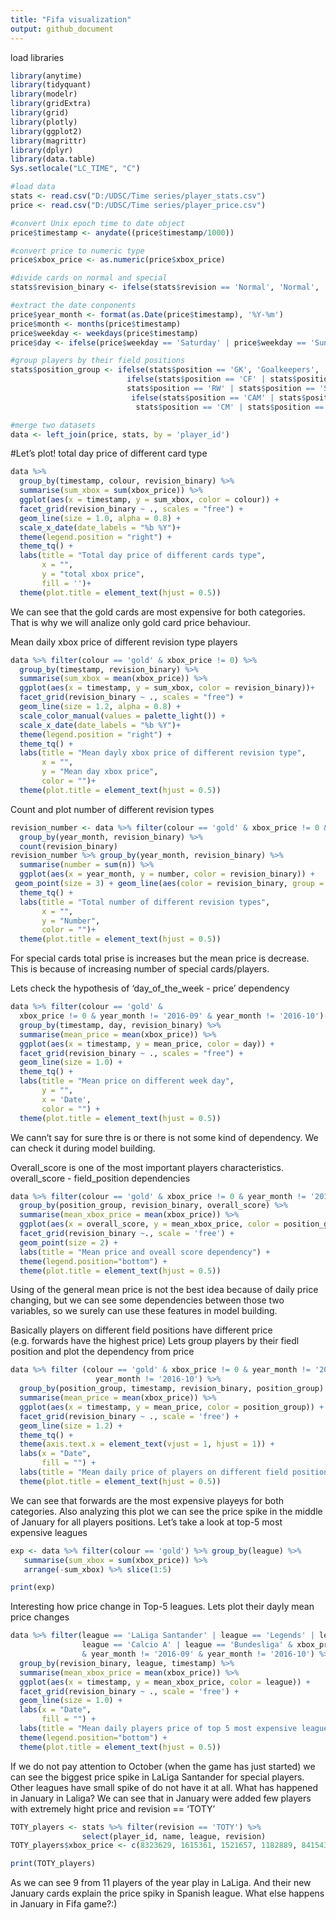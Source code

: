 ---
title: "Fifa visualization"
output: github_document
---
load libraries
```{r include=FALSE, cache=FALSE}
library(anytime)
library(tidyquant)
library(modelr)
library(gridExtra)
library(grid)
library(plotly)
library(ggplot2)
library(magrittr)
library(dplyr)
library(data.table)
Sys.setlocale("LC_TIME", "C")
```


```{r}
#load data
stats <- read.csv("D:/UDSC/Time series/player_stats.csv")
price <- read.csv("D:/UDSC/Time series/player_price.csv") 

#convert Unix epoch time to date object
price$timestamp <- anydate((price$timestamp/1000))

#convert price to numeric type
price$xbox_price <- as.numeric(price$xbox_price)

#divide cards on normal and special
stats$revision_binary <- ifelse(stats$revision == 'Normal', 'Normal', 'Special')
```


```{r}
#extract the date conponents 
price$year_month <- format(as.Date(price$timestamp), '%Y-%m')
price$month <- months(price$timestamp)
price$weekday <- weekdays(price$timestamp)
price$day <- ifelse(price$weekday == 'Saturday' | price$weekday == 'Sunday', 'day off', 'workday')

#group players by their field positions
stats$position_group <- ifelse(stats$position == 'GK', 'Goalkeepers', 
                          ifelse(stats$position == 'CF' | stats$position == 'LW' | 
                          stats$position == 'RW' | stats$position == 'ST', 'Forwards', 
                           ifelse(stats$position == 'CAM' | stats$position == "CDM" |
                            stats$position == 'CM' | stats$position == 'LM', 'Midfielders', 'Backs')))
```
```{r}
#merge two datasets
data <- left_join(price, stats, by = 'player_id')
```
#Let's plot! 
total day price of different card type 
```{r}
data %>%  
  group_by(timestamp, colour, revision_binary) %>%
  summarise(sum_xbox = sum(xbox_price)) %>%
  ggplot(aes(x = timestamp, y = sum_xbox, color = colour)) +
  facet_grid(revision_binary ~ ., scales = "free") +
  geom_line(size = 1.0, alpha = 0.8) +
  scale_x_date(date_labels = "%b %Y")+
  theme(legend.position = "right") +
  theme_tq() +
  labs(title = "Total day price of different cards type",
       x = "",
       y = "total xbox price",
       fill = '')+
  theme(plot.title = element_text(hjust = 0.5))
```

We can see that the gold cards are most expensive for both categories. That is why we will analize only gold card price behaviour.

Mean daily xbox price of different revision type players
```{r}
data %>% filter(colour == 'gold' & xbox_price != 0) %>%  
  group_by(timestamp, revision_binary) %>% 
  summarise(sum_xbox = mean(xbox_price)) %>%
  ggplot(aes(x = timestamp, y = sum_xbox, color = revision_binary))+
  facet_grid(revision_binary ~ ., scales = "free") +
  geom_line(size = 1.2, alpha = 0.8) +
  scale_color_manual(values = palette_light()) +
  scale_x_date(date_labels = "%b %Y")+
  theme(legend.position = "right") +
  theme_tq() +
  labs(title = "Mean dayly xbox price of different revision type",
       x = "",
       y = "Mean day xbox price",
       color = "")+
  theme(plot.title = element_text(hjust = 0.5))
```

Count and plot number of different revision types
```{r}
revision_number <- data %>% filter(colour == 'gold' & xbox_price != 0 & year_month != '2017-06') %>% 
  group_by(year_month, revision_binary) %>%
  count(revision_binary) 
revision_number %>% group_by(year_month, revision_binary) %>% 
  summarise(number = sum(n)) %>%
  ggplot(aes(x = year_month, y = number, color = revision_binary)) + 
 geom_point(size = 3) + geom_line(aes(color = revision_binary, group = revision_binary), size = 1) +
  theme_tq() +
  labs(title = "Total number of different revision types",
       x = "",
       y = "Number",
       color = "")+
  theme(plot.title = element_text(hjust = 0.5))
```

For special cards total prise is increases but the mean price is decrease. This is because of 
increasing number of special cards/players. 

Lets check the hypothesis of 'day_of_the_week - price' dependency
```{r}
data %>% filter(colour == 'gold' & 
  xbox_price != 0 & year_month != '2016-09' & year_month != '2016-10') %>% 
  group_by(timestamp, day, revision_binary) %>%
  summarise(mean_price = mean(xbox_price)) %>%
  ggplot(aes(x = timestamp, y = mean_price, color = day)) +
  facet_grid(revision_binary ~ ., scales = "free") +
  geom_line(size = 1.0) +
  theme_tq() + 
  labs(title = "Mean price on different week day",
       y = "",
       x = 'Date', 
       color = "") +
  theme(plot.title = element_text(hjust = 0.5))
```


We cann't say for sure thre is or there is not some kind of dependency. We can check it
during model building. 


Overall_score is one of the most important players characteristics. 
overall_score - field_position dependencies
```{r}
data %>% filter(colour == 'gold' & xbox_price != 0 & year_month != '2016-09') %>% 
  group_by(position_group, revision_binary, overall_score) %>%
  summarise(mean_xbox_price = mean(xbox_price)) %>% 
  ggplot(aes(x = overall_score, y = mean_xbox_price, color = position_group)) + 
  facet_grid(revision_binary ~., scale = 'free') + 
  geom_point(size = 2) +
  labs(title = "Mean price and oveall score dependency") +
  theme(legend.position="bottom") +
  theme(plot.title = element_text(hjust = 0.5))
```

Using of the general mean price is not the best idea because of daily price changing, but we can see some dependencies between those two variables, so we surely can use these features 
in model building.


Basically  players on different field positions have different price (e.g. forwards have the highest price)
Lets group players by their fiedl position and plot the dependency from price
```{r}
data %>% filter (colour == 'gold' & xbox_price != 0 & year_month != '2016-09' & 
                   year_month != '2016-10') %>% 
  group_by(position_group, timestamp, revision_binary, position_group) %>%
  summarise(mean_price = mean(xbox_price)) %>%
  ggplot(aes(x = timestamp, y = mean_price, color = position_group)) + 
  facet_grid(revision_binary ~ ., scale = 'free') +
  geom_line(size = 1.2) +
  theme_tq() + 
  theme(axis.text.x = element_text(vjust = 1, hjust = 1)) +
  labs(x = "Date",
       fill = "") +
  labs(title = "Mean daily price of players on different field positions") +
  theme(plot.title = element_text(hjust = 0.5))
```


We can see that forwards are the most expensive playeys for both categories. Also analyzing this plot
we can see the price spike in the middle of January for all players positions. 
Let's take a look at top-5 most expensive leagues 

```{r}
exp <- data %>% filter(colour == 'gold') %>% group_by(league) %>%
   summarise(sum_xbox = sum(xbox_price)) %>%
   arrange(-sum_xbox) %>% slice(1:5)

print(exp)
```

Interesting how price change in Top-5 leagues. Lets plot their dayly mean price changes
```{r}
data %>% filter(league == 'LaLiga Santander' | league == 'Legends' | league == 'Premier League' |
                league == 'Calcio A' | league == 'Bundesliga' & xbox_price != 0 & colour == 'gold' 
                & year_month != '2016-09' & year_month != '2016-10') %>% 
  group_by(revision_binary, league, timestamp) %>% 
  summarise(mean_xbox_price = mean(xbox_price)) %>% 
  ggplot(aes(x = timestamp, y = mean_xbox_price, color = league)) + 
  facet_grid(revision_binary ~ ., scale = 'free') + 
  geom_line(size = 1.0) +
  labs(x = "Date",
       fill = "") +
  labs(title = "Mean daily players price of top 5 most expensive leagues") +
  theme(legend.position="bottom") +
  theme(plot.title = element_text(hjust = 0.5))
```

If we do not pay attention to October (when the game has just started) we can see the biggest price 
spike in LaLiga Santander for special players. Other leagues have small spike of do not have it at all. 
What has happened in January in Laliga? We can see that in January were added few players with 
extremely hight price and revision == 'TOTY'

```{r}
TOTY_players <- stats %>% filter(revision == 'TOTY') %>% 
                select(player_id, name, league, revision)
TOTY_players$xbox_price <- c(8323629, 1615361, 1521657, 1182889, 841543, 673257, 1905613, 4941114, 5973257, 1344389, 546657)

print(TOTY_players)
```

As we can see 9 from 11 players of the year play in LaLiga. And their new January cards 
explain the price spiky in Spanish league. What else happens in January in Fifa game?:) 


